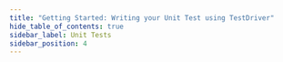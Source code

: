 ```yaml
---
title: "Getting Started: Writing your Unit Test using TestDriver"
hide_table_of_contents: true
sidebar_label: Unit Tests
sidebar_position: 4
---
```





<LanguageSwitcher supportedLanguages={supportedLanguages} />

<LanguageContent language="csharp">
   <TestDriverCsharp />
</LanguageContent>

<LanguageContent language="java">
   <TestDriverJava />
</LanguageContent>


<!---
### Troubleshooting
- [Running an Embedded Instance](../server/Embedded)
- [Running an Embedded Instance](../server/embedded)


-->
